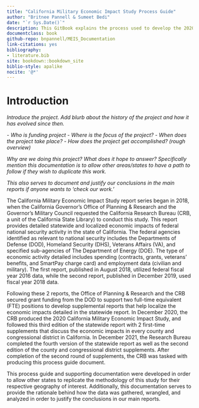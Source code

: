```yaml
--- 
title: "California Military Economic Impact Study Process Guide"
author: "Britnee Pannell & Sumeet Bedi"
date: "`r Sys.Date()`"
description: This GitBook explains the process used to develop the 2020 California Military Economic Impact Study. 
documentclass: book
github-repo: bnpannell/MEIS_Documentation
link-citations: yes
bibliography:
- literature.bib
site: bookdown::bookdown_site
biblio-style: apalike
nocite: '@*'
---
```


# Introduction

*Introduce the project.* 
*Add blurb about the history of the project and how it has evolved since then.*  

*- Who is funding project* 
*- Where is the focus of the project?* 
*- When does the project take place?* 
*- How does the project get accomplished? (rough overview)*

*Why are we doing this project? What does it hope to answer?* 
*Specifically mention this documentation is to allow other areas/states to have a path to follow if they wish to duplicate this work.*

*This also serves to document and justify our conclusions in the main reports if anyone wants to 'check our work.'*

The California Military Economic Impact Study report series began in 2018, when the California Governor's Office of Planning & Research and the Governor's Military Council requested the California Research Bureau (CRB, a unit of the California State Library) to conduct this study. This report provides detailed statewide and localized economic impacts of federal national security activity in the state of California. The federal agencies identified as relevant to national security includes the Departments of Defense (DOD), Homeland Security (DHS), Veterans Affairs (VA), and specified sub-agencies of The Department of Energy (DOE). The type of economic activity detailed includes spending (contracts, grants, veterans' benefits, and SmartPay charge card) and employment data (civilian and military).  The first report, published in August 2018, utilized federal fiscal year 2016 data, while the second report, published in December 2019, used fiscal year 2018 data. 

Following these 2 reports, the Office of Planning & Research and the CRB secured grant funding from the DOD to support two full-time equivalent (FTE) positions to develop supplemental reports that help localize the economic impacts detailed in the statewide report. In December 2020, the CRB produced the 2020 California Military Economic Impact Study, and followed this third edition of the statewide report with 2 first-time supplements that discuss the economic impacts in every county and congressional district in California. In December 2021, the Research Bureau completed the fourth version of the statewide report as well as the second edition of the county and congressional district supplements. After completion of the second round of supplements, the CRB was tasked with producing this process guide document.

This process guide and supporting documentation were developed in order to allow other states to replicate the methodology of this study for their respective geography of interest. Additionally, this documentation serves to provide the rationale behind how the data was gathered, wrangled, and analyzed in order to justify the conclusions in our main reports.
